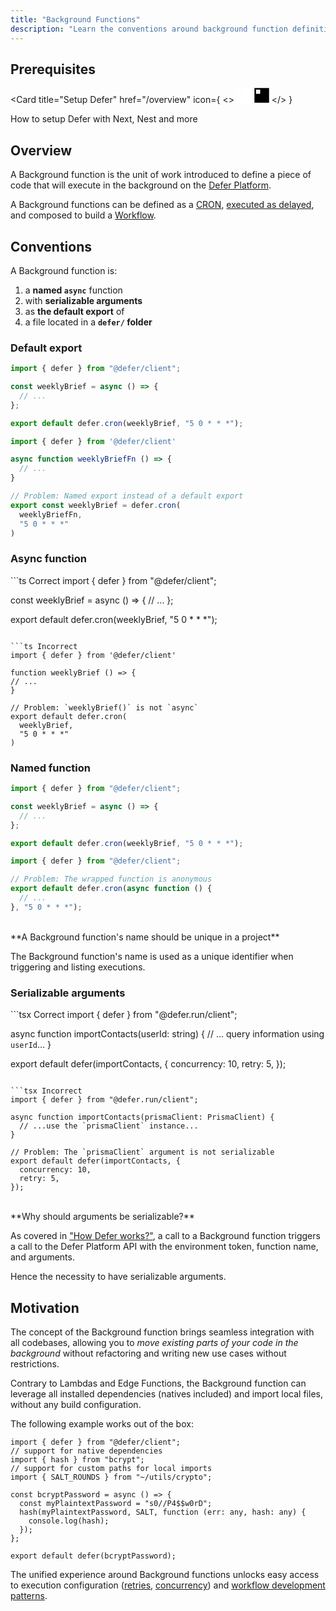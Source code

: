```yaml
---
title: "Background Functions"
description: "Learn the conventions around background function definition"
---
```


## Prerequisites

<Card
  title="Setup Defer"
  href="/overview"
  icon={
    <>
      <svg
        width="24"
        height="24"
        viewBox="0 0 40 41"
        fill="none"
        xmlns="http://www.w3.org/2000/svg"
        className="hidden dark:block"
      >
        <path
          fillRule="evenodd"
          clipRule="evenodd"
          d="M40 0.5V40.5H0V0.5H40ZM15.7143 4.78571H4.28571V16.2143H15.7143V4.78571ZM4.28571 20.5H20V4.78571H25.7143V26.2143H4.28571V20.5ZM4.28571 36.2143V30.5H30V4.78571H35.7143V36.2143H4.28571Z"
          fill="white"
        />
      </svg>
      <svg
        width="24"
        height="24"
        viewBox="0 0 40 41"
        fill="none"
        xmlns="http://www.w3.org/2000/svg"
        className="block dark:hidden"
      >
        <path
          fillRule="evenodd"
          clipRule="evenodd"
          d="M40 0.5V40.5H0V0.5H40ZM15.7143 4.78571H4.28571V16.2143H15.7143V4.78571ZM4.28571 20.5H20V4.78571H25.7143V26.2143H4.28571V20.5ZM4.28571 36.2143V30.5H30V4.78571H35.7143V36.2143H4.28571Z"
          fill="black"
        />
      </svg>
    </>
  }
>
  How to setup Defer with Next, Nest and more
</Card>

## Overview

A Background function is the unit of work introduced to define a piece of code
that will execute in the background on the [Defer Platform](/platform/overview).

A Background functions can be defined as a [CRON](/features/cron),
[executed as delayed](/features/delays), and composed to build a
[Workflow](/features/workflows).

## Conventions

A Background function is:

1. a **named `async`** function
1. with **serializable arguments**
1. as **the default export** of
1. a file located in a **`defer/` folder**

### Default export

<CodeGroup>

```ts Correct
import { defer } from "@defer/client";

const weeklyBrief = async () => {
  // ...
};

export default defer.cron(weeklyBrief, "5 0 * * *");
```

```ts Incorrect
import { defer } from '@defer/client'

async function weeklyBriefFn () => {
  // ...
}

// Problem: Named export instead of a default export
export const weeklyBrief = defer.cron(
  weeklyBriefFn,
  "5 0 * * *"
)
```

</CodeGroup>

### Async function

<CodeGroup>
```ts Correct
import { defer } from "@defer/client";

const weeklyBrief = async () => { // ... };

export default defer.cron(weeklyBrief, "5 0 * * *");
```

```ts Incorrect
import { defer } from '@defer/client'

function weeklyBrief () => {
// ...
}

// Problem: `weeklyBrief()` is not `async`
export default defer.cron(
  weeklyBrief,
  "5 0 * * *"
)
```

</CodeGroup>

### Named function

<CodeGroup>

```ts Correct
import { defer } from "@defer/client";

const weeklyBrief = async () => {
  // ...
};

export default defer.cron(weeklyBrief, "5 0 * * *");
```

```ts Incorrect
import { defer } from "@defer/client";

// Problem: The wrapped function is anonymous
export default defer.cron(async function () {
  // ...
}, "5 0 * * *");
```

</CodeGroup>

<br />

<Warning>
**A Background function's name should be unique in a project**

The Background function's name is used as a unique identifier when triggering
and listing executions.

</Warning>

### Serializable arguments

<CodeGroup>
```tsx Correct
import { defer } from "@defer.run/client";

async function importContacts(userId: string) { // ... query information using
`userId`... }

export default defer(importContacts, {
concurrency: 10,
retry: 5,
});
```

```tsx Incorrect
import { defer } from "@defer.run/client";

async function importContacts(prismaClient: PrismaClient) {
  // ...use the `prismaClient` instance...
}

// Problem: The `prismaClient` argument is not serializable
export default defer(importContacts, {
  concurrency: 10,
  retry: 5,
});
```

</CodeGroup>

<br />

<Info>
**Why should arguments be serializable?**

As covered in ["How Defer works?"](/platform/overview), a call to a Background
function triggers a call to the Defer Platform API with the environment token,
function name, and arguments.

Hence the necessity to have serializable arguments.

</Info>

## Motivation

The concept of the Background function brings seamless integration with all
codebases, allowing you to _move existing parts of your code in the background_
without refactoring and writing new use cases without restrictions.

Contrary to Lambdas and Edge Functions, the Background function can leverage all
installed dependencies (natives included) and import local files, without any
build configuration.

The following example works out of the box:

```tsx defer/importContacts.ts
import { defer } from "@defer/client";
// support for native dependencies
import { hash } from "bcrypt";
// support for custom paths for local imports
import { SALT_ROUNDS } from "~/utils/crypto";

const bcryptPassword = async () => {
  const myPlaintextPassword = "s0//P4$$w0rD";
  hash(myPlaintextPassword, SALT, function (err: any, hash: any) {
    console.log(hash);
  });
};

export default defer(bcryptPassword);
```

The unified experience around Background functions unlocks easy access to
execution configuration ([retries](/features/retries),
[concurrency](/features/concurrency)) and
[workflow development patterns](/features/workflows).
